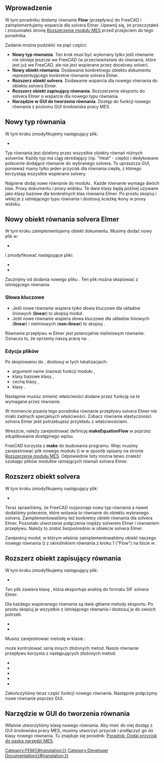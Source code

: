<languages/>

{{TutorialInfo/pl
|Topic=Dodawanie równań MES
|Level=Zaawansowany
|Time=1 dzień
|Author=[[User:JohnWang|JohnWang]]
|FCVersion=0.19
}}

<span id="Introduction"></span>
==Wprowadzenie==

W tym poradniku dodamy równanie '''Flow''' (przepływu) do FreeCAD i zaimplementujemy wsparcie dla solvera Elmer. Upewnij się, że przeczytałeś i zrozumiałeś stronę [[Extend_FEM_Module/pl|Rozszerzenie modułu MES]] przed przejściem do tego poradnika.

Zadanie można podzielić na pięć części:
* '''Nowy typ równania'''. Ten krok musi być wykonany tylko jeśli równanie nie istnieje jeszcze we FreeCAD (w przeciwieństwie do równania, które jest już we FreeCAD, ale nie jest wspierane przez docelowy solver).
* '''Nowy obiekt równania'''. Dodawanie konkretnego obiektu dokumentu reprezentującego konkretne równanie solvera Elmer.
* '''Rozszerz obiekt solvera'''. Dodawanie wsparcia dla nowego równania do obiektu solvera Elmer. 
* '''Rozszerz obiekt zapisujący równania'''. Rozszerzenie eksportu do solvera Elmer o wsparcie dla nowego typu równania.
* '''Narzędzie w GUI do tworzenia równania'''. Dostęp do funkcji nowego równania z poziomu GUI środowiska pracy MES.

<span id="New_equation_type"></span>
== Nowy typ równania ==

W tym kroku zmodyfikujemy następujący plik:

* {{FileName|src/Mod/Fem/femsolver/equationbase.py}}

Typ równania jest dzielony przez wszystkie obiekty równań różnych solverów. Każdy typ ma ciąg określający (np. "Heat" - ciepło) i dedykowane polecenie dodające równanie do wybranego solvera. To upraszcza GUI, ponieważ mamy tylko jeden przycisk dla równania ciepła, z którego korzystają wszystkie wspierane solvery.

Najpierw dodaj nowe równanie do modułu {{Incode|equationbase.py}}. Każde równanie wymaga dwóch klas. Proxy dokumentu i proxy widoku. Te dwie klasy będą później używane jako klasy bazowe dla konkretnych klas równania Elmer. Po prostu skopiuj i wklej je z istniejącego typu równania i dostosuj ścieżkę ikony w {{Incode|getIcon(self)}} proxy widoku.

{{Code|code=
class FlowProxy(BaseProxy):
    pass

class FlowViewProxy(BaseViewProxy):
    def getIcon(self):
        return ":/icons/FEM_EquationFlow.svg"
}}

<span id="New_Elmer&#039;s_equation_object"></span>
== Nowy obiekt równania solvera Elmer ==

W tym kroku zaimplementujemy obiekt dokumentu. Musimy dodać nowy plik {{Incode|flow.py}} w:

* {{FileName|src/Mod/Fem/femsolver/elmer/equations/flow.py}}

i zmodyfikować następujące pliki:

* {{FileName|src/Mod/Fem/ObjectsFem.py}}
* {{FileName|src/Mod/Fem/CMakeLists.txt}}

Zacznijmy od dodania nowego pliku {{Incode|flow.py}}. Ten plik można skopiować z istniejącego równania.

<span id="Keywords"></span>
=== Słowa kluczowe ===

* Jeśli nowe równanie wspiera tylko słowa kluczowe dla układów liniowych ('''linear''') to skopiuj moduł {{Incode|femsolver/elmer/equations/elasticity.py}}. 
* Jeśli nowe równanie wspiera słowa kluczowe dla układów liniowych ('''linear''') i nieliniowych ('''non-linear''') to skopiuj {{Incode|femsolver/elmer/equations/heat.py}}. 

Równanie przepływu w Elmer jest potencjalnie nieliniowym równanie. Oznacza to, że oprzemy naszą pracę na {{Incode|heat.py}}.

<span id="Editing_files"></span>
=== Edycja plików ===

Po skopiowaniu {{Incode|heat.py}} do {{Incode|flow.py}}, dostosuj {{Incode|flow.py}} w tych lokalizacjach:
* argument name (nazwa) funkcji modułu {{Incode|create}}, 
* klasy bazowe klasy {{Incode|Proxy}},
* cechę {{Incode|Type}} klasy {{Incode|Proxy}}, 
* klasy {{Incode|ViewProxy}}.

{{Code|code=
def create(doc, name="'''Flow'''"):
    return femutils.createObject(
        doc, name, Proxy, ViewProxy)

class Proxy(nonlinear.Proxy, equationbase.'''Flow'''Proxy):

    Type = "Fem::EquationElmer'''Flow'''"

    def __init__(self, obj):
        super(Proxy, self).__init__(obj)
        obj.Priority = 10

class ViewProxy(nonlinear.ViewProxy, equationbase.'''Flow'''ViewProxy):
    pass
}}

Następnie musisz zmienić właściwości dodane przez funkcję {{Incode|obj.addProperty(..)}} na te wymagane przez równanie.

W momencie pisania tego poradnika równanie przepływu solvera Elmer nie miało żadnych specjalnych właściwości. Zobacz równanie elastyczności solvera Elmer jeśli potrzebujesz przykładu z właściwościami.

Wreszcie, należy zarejestrować definicję '''makeEquationFlow''' w {{Incode|src/Mod/Fem/ObjectsFem.py}} poprzez zduplikowanie dostępnego wpisu.

FreeCAD korzysta z '''make''' do budowania programu. Więc musimy zarejestrować plik nowego modułu ({{Incode|flow.py}}) w {{Incode|src/Mod/Fem/CMakeLists.txt}} w sposób opisany na stronie [[Extend_FEM_Module/pl|Rozszerzenie modułu MES]]. Odpowiednie listy można łatwo znaleźć szukając plików modułów istniejących równań solvera Elmer.

<span id="Extend_Solver_Object"></span>
== Rozszerz obiekt solvera ==

W tym kroku zmodyfikujemy następujący plik:

* {{FileName|src/Mod/Fem/femsolver/elmer/solver.py}}

Teraz sprawiliśmy, że FreeCAD rozpoznaje nowy typ równania a nawet dodaliśmy polecenie, które wstawia to równanie do obiektu wybranego solvera. Zaimplementowaliśmy też konkretny obiekt równania dla solvera Elmer. Pozostało utworzenie połączenia między solverem Elmer i równaniem przepływu. Należy to zrobić bezpośrednio w obiekcie solvera Elmer.

Zarejestruj moduł, w którym właśnie zaimplementowaliśmy obiekt naszego nowego równania ({{Incode|flow.py}}) z określnikiem równania z kroku 1 ("Flow") na liście {{Incode|_EQUATIONS}} w {{Incode|elmer/solver.py}}.

{{Code|code=
from .equations import electrostatic
+from .equations import flow

...

_EQUATIONS = {
    "Heat": heat,
    "Elasticity": elasticity,
+    "Flow": flow,
}
}}

<span id="Extend_writer_object"></span>
== Rozszerz obiekt zapisujący równania ==

W tym kroku zmodyfikujemy następujący plik:

* {{FileName|src/Mod/Fem/femsolver/elmer/writer.py}}

Ten plik zawiera klasę {{Incode|Writer}}, która eksportuje analizę do formatu SIF solvera Elmer.

Dla każdego wspieranego równania są dwie główne metody eksportu. Po prostu skopiuj je wszystkie z istniejącego równania i dostosuj je do swoich potrzeb.

* {{Incode|_getFlowSolver}}
* {{Incode|_handleFlow}}

Musisz zarejestrować metodę {{Incode|_handleFlow}} w klasie {{Incode|Writer}}:

{{Code|code=
class Writer(object):
...
    def write(self):
...
        self._handleFlow()

...

}}

{{Incode|_handleFlow}} może kontrolować serię innych złożonych metod. Nasze równanie przepływu korzysta z następujących złożonych metod:

* {{Incode|_handleFlowConstants}}
* {{Incode|_handleFlowMaterial}}
* {{Incode|_handleFlowInitialVelocity}}
* {{Incode|_handleFlowBndConditions}}
* {{Incode|_handleFlowEquation}}

Zakończyliśmy teraz część funkcji nowego równania. Następnie połączymy nowe równanie poprzez GUI.

<span id="Gui_tool_to_create_an_equation"></span>
== Narzędzie w GUI do tworzenia równania ==

Właśnie utworzyliśmy klasę nowego równania. Aby mieć do niej dostęp z GUI środowiska pracy MES, musimy utworzyć przycisk i podłączyć go do klasy nowego równania. Tu znajduje się poradnik: [[Add_Button_to_FEM_Toolbar_Tutorial/pl|Poradnik: Dodaj przycisk do paska narzędzi MES]].

[[Category:FEM{{#translation:}}]]
[[Category:Developer Documentation{{#translation:}}]]
